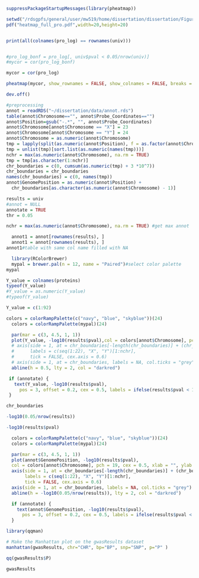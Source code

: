 ```r
suppressPackageStartupMessages(library(pheatmap)) 

setwd("/rdsgpfs/general/user/mw519/home/dissertation/dissertation/Figures")
pdf("heatmap_full_pro.pdf",width=20,height=20) 


print(all(colnames(pro_log) == rownames(univ)))


#pro_log_bonf = pro_log[, univ$pval < 0.05/nrow(univ)]
#mycor = cor(pro_log_bonf)

mycor = cor(pro_log)

pheatmap(mycor, show_rownames = FALSE, show_colnames = FALSE, breaks = seq(-1, 1, length.out = 100))

dev.off()
```



```r
#preprocessing
annot = readRDS("~/dissertation/data/annot.rds")
table(annot$Chromosome=="", annot$Probe_Coordinates=="")
annot$Position=gsub("-.*", "", annot$Probe_Coordinates)
annot$Chromosome[annot$Chromosome == "X"] = 23 
annot$Chromosome[annot$Chromosome == "Y"] = 24 
annot$Chromosome = as.numeric(annot$Chromosome)
tmp = lapply(split(as.numeric(annot$Position), f = as.factor(annot$Chromosome)), max, na.rm = TRUE)
tmp = unlist(tmp)[sort.list(as.numeric(names(tmp)))] 
nchr = max(as.numeric(annot$Chromosome), na.rm = TRUE) 
tmp = tmp[as.character(1:nchr)]
chr_boundaries = c(0, cumsum(as.numeric(tmp) + 3 *10^7))
chr_boundaries = chr_boundaries 
names(chr_boundaries) = c(0, names(tmp)) 
annot$GenomePosition = as.numeric(annot$Position) +
  chr_boundaries[as.character(as.numeric(annot$Chromosome) - 1)]
```

```r
results = univ
#annot = NULL
annotate = TRUE
thr = 0.05

nchr = max(as.numeric(annot$Chromosome), na.rm = TRUE) #get max annot

  annot1 = annot[rownames(results), ]
  annot1 = annot[rownames(results), ] 
annot1#table with same col name filled with NA

  library(RColorBrewer)
  mypal = brewer.pal(n = 12, name = "Paired")#select color palette
mypal
```

```r
Y_value = colnames(proteins)
typeof(Y_value)
#Y_value = as.numeric(Y_value)
#typeof(Y_value)
```
```r
Y_value = c(1:92)
```


```r
colors = colorRampPalette(c("navy", "blue", "skyblue"))(24) 
  colors = colorRampPalette(mypal)(24)

  par(mar = c(3, 4.5, 1, 1)) 
  plot(Y_value, -log10(results$pval),col = colors[annot$Chromosome], pch = 19, cex = 0.5, xlab = "", ylab = expression(-log[10](p[value])), las = 1, xaxt = "n")
  # axis(side = 1, at = chr_boundaries[-length(chr_boundaries)] + (chr_boundaries[-1] - chr_boundaries[-length(chr_boundaries)])/2, 
  #      labels = c(seq(1:22), "X", "Y")[1:nchr], 
  #      tick = FALSE, cex.axis = 0.6)
  # axis(side = 1, at = chr_boundaries, labels = NA, col.ticks = "grey")
  abline(h = 0.5, lty = 2, col = "darkred")

 if (annotate) {
   text(Y_value, -log10(results$pval),
     pos = 3, offset = 0.2, cex = 0.5, labels = ifelse(results$pval < 10, yes = colnames(proteins), no = ""))
 }
```
```r
chr_boundaries
```
```r
-log10(0.05/nrow(results))
```

```r
-log10(results$pval)
```


```r
  colors = colorRampPalette(c("navy", "blue", "skyblue"))(24) 
  colors = colorRampPalette(mypal)(24)

  par(mar = c(3, 4.5, 1, 1)) 
  plot(annot$GenomePosition, -log10(results$pval),
  col = colors[annot$Chromosome], pch = 19, cex = 0.5, xlab = "", ylab = expression(-log[10](p[value])), las = 1, xaxt = "n")
  axis(side = 1, at = chr_boundaries[-length(chr_boundaries)] + (chr_boundaries[-1] - chr_boundaries[-length(chr_boundaries)])/2, 
       labels = c(seq(1:22), "X", "Y")[1:nchr], 
       tick = FALSE, cex.axis = 0.6)
  axis(side = 1, at = chr_boundaries, labels = NA, col.ticks = "grey")
  abline(h = -log10(0.05/nrow(results)), lty = 2, col = "darkred")

  if (annotate) {
    text(annot$GenomePosition, -log10(results$pval),
      pos = 3, offset = 0.2, cex = 0.5, labels = ifelse(results$pval < thr, yes = annot$Symbol, no = ""))
  } 
```




```r
library(qqman)

# Make the Manhattan plot on the gwasResults dataset
manhattan(gwasResults, chr="CHR", bp="BP", snp="SNP", p="P" )
```
```r
qq(gwasResults$P)
```
```r
gwasResults
```

